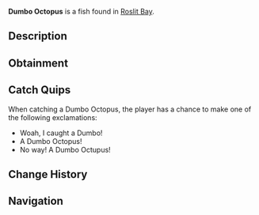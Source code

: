 {{FishInfobox
|image          = Dumbo Octopus.png
|rarity         = Legendary
|sea            = First Sea
|location       = [[Roslit Bay]]
|sublocation    = Coral Reef
|sources        = Fishing Rod
|radar_location = 
|prog_speed     = -15
|xp             = 400
|weather        = Rain
|time           = 
|season         = Winter
|bait           = Worm
|base_weight    = 4
|base_value     = 900
|weight_range   = 2.5
|base_chance    = 0.1
|base_resil     = 30
}}
'''Dumbo Octopus''' is a {{Rarity|Legendary}} fish found in [[Roslit Bay]].

== Description ==
{{Description|The Dumbo Octopus is a deep-sea dweller, named for its ear like fins that resemble the ears of Disney's famous elephant character. With a soft, gelatinous body and gentle movements, it glides through the oceans and coral reefs of Roslit Bay.|Bestiary Entry}}

== Obtainment ==
{{Description|Caught in Roslit Bays coral reef.|Bestiary Hint}}
{{Fish Availability|
Roslit Bay/Coral Reef
Roslit Bay/Surrounding Ocean
|top_rods      = 
Leviathan's Fang Rod\70217.4\207609.5;
Trident Rod\61972.16\196772.32;
Free Spirit Rod\61606.94\195612.67;
Great Rod of Oscar\48248.03\115942.49;
No-Life Rod\47325.34\142795.57;
Flimsy Rod\29658.68\110020.44;
Training Rod\29768.87\119874.1;
Lucky Rod\28470.07\97893.12;
Azure Of Lagoon\46798.03\151906.33;
Firefly Rod\43846.47\143136.04;
Fungal Rod\33198.86\117910.31;
Ethereal Prism Rod\47072.5\120506.92;
Astralhook Rod\46975.26\120585.03;
Seraphic Rod\46364.91\123361.35;
Challenger's Rod\44840.17\123649.69;
Rod Of The Forgotten Fang\43327.76\120713.21;
Blazebringer Rod\41487.88\121972.45;
Rod Of The Depths\39075.36\110373.37;
Zeus Rod\39028.1\114856.7;
Verdant Shear Rod\38805.9\112584.85;
Rod Of The Exalted One\37816.76\111825.3;
Depthseeker Rod\35740.47\105133.5;
Avalanche Rod\32175.23\97158.78;
Volcanic Rod\30421.86\101272.93;
Steady Rod\12177.76\51207.29
|recommended   = Trident Rod
}}

== Catch Quips ==
When catching a Dumbo Octopus, the player has a chance to make one of the following exclamations:
* Woah, I caught a Dumbo!
* A Dumbo Octopus!
* No way! A Dumbo Octupus!

== Change History ==
{{Change History|{{subst:Current Version}}}}

== Navigation ==
{{Fish Navbox|Roslit Bay}}